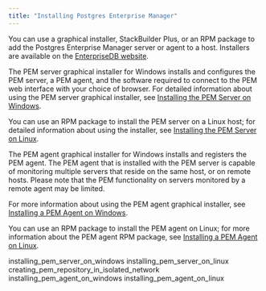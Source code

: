 ```yaml
---
title: "Installing Postgres Enterprise Manager"
---
```


<div id="installing_pem" class="registered_link"></div>




You can use a graphical installer, StackBuilder Plus, or an RPM package to add the Postgres Enterprise Manager server or agent to a host. Installers are available on the [EnterpriseDB website](https://www.enterprisedb.com/download-postgres-enterprise-manager).

The PEM server graphical installer for Windows installs and configures the PEM server, a PEM agent, and the software required to connect to the PEM web interface with your choice of browser. For detailed information about using the PEM server graphical installer, see [Installing the PEM Server on Windows](03_installing_postgres_enterprise_manager/#installing_pem_server_on_windows).

You can use an RPM package to install the PEM server on a Linux host; for detailed information about using the installer, see [Installing the PEM Server on Linux](03_installing_postgres_enterprise_manager/#installing_pem_server_on_linux).

The PEM agent graphical installer for Windows installs and registers the PEM agent. The PEM agent that is installed with the PEM server is capable of monitoring multiple servers that reside on the same host, or on remote hosts. Please note that the PEM functionality on servers monitored by a remote agent may be limited.

For more information about using the PEM agent graphical installer, see [Installing a PEM Agent on Windows](03_installing_postgres_enterprise_manager/#installing_pem_agent_on_windows).

You can use an RPM package to install the PEM agent on Linux; for more information about the PEM agent RPM package, see [Installing a PEM Agent on Linux](03_installing_postgres_enterprise_manager/#installing_pem_agent_on_linux).

<div class="toctree" maxdepth="5">

installing\_pem\_server\_on\_windows installing\_pem\_server\_on\_linux creating\_pem\_repository\_in\_isolated\_network installing\_pem\_agent\_on\_windows installing\_pem\_agent\_on\_linux

</div>
